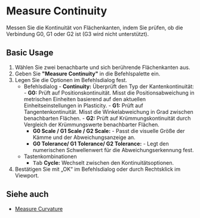 
# Measure Continuity

<Reference shortcut="" command="Measure Continuity" button="" />

Messen Sie die Kontinuität von Flächenkanten, indem Sie prüfen, ob die Verbindung G0, G1 oder G2 ist (G3 wird nicht unterstützt).

## Basic Usage

1. Wählen Sie zwei benachbarte und sich berührende Flächenkanten aus.
2. Geben Sie **"Measure Continuity"** in die Befehlspalette ein.
3. Legen Sie die Optionen im Befehlsdialog fest.
   - <Kst>Befehlsdialog</Kst>
         - **Continuity:** Überprüft den Typ der Kantenkontinuität:
            - **G0:** Prüft auf Positionskontinuität. Misst die Positionsabweichung in metrischen Einheiten basierend auf den aktuellen Einheitseinstellungen in Plasticity.
            - **G1:** Prüft auf Tangentenkontinuität. Misst die Winkelabweichung in Grad zwischen benachbarten Flächen.
            - **G2:** Prüft auf Krümmungskontinuität durch Vergleich der Krümmungswerte benachbarter Flächen.
        - **G0 Scale / G1 Scale / G2 Scale:** 
                - Passt die visuelle Größe der Kämme und der Abweichungsanzeige an.
        - **G0 Tolerance/ G1 Tolerance/ G2 Tolerance:** 
                - Legt den numerischen Schwellenwert für die Abweichungserkennung fest.
   - <Kst>Tastenkombinationen</Kst>
      - <kbd>Tab</kbd> **Cycle:** Wechselt zwischen den Kontinuitätsoptionen.
4. Bestätigen Sie mit „OK“ im Befehlsdialog oder durch Rechtsklick im Viewport.

<VideoPlayer fileName="measure-continuity-0"/>

## Siehe auch
- [Measure Curvature](/sketch/measure-curvature)